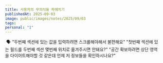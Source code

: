 ```yaml
---
title: 사용자의 무의식을 파헤치기
publishedAt: 2025-09-03
image: public/images/notes/2025/09/03
tags:
personal: "1"
---
```

<Image src="/images/notes/2025/09/03/img.png" alt="" width={1000} height={1000} />
🗣️ "두번째 섹션에 있는 값을 입력하려면 스크롤해야해서 불편해요"
"첫번째 섹션에 있는 필드를 두번째 섹션 몇번째 위치로 옮겨주시면 안돼요?"
"공간 확보하려면 상단 영역을 다이어트해야할 것 같은데 언제 저 정보들을 확인하시나요?"
